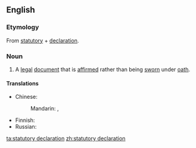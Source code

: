 ==English==

===Etymology===
From [[statutory]] + [[declaration]].

===Noun===
{{wikipedia}}
{{en-noun}}

# {{label|en|legal}} A [[legal]] [[document]] that is [[affirm]]ed rather than being [[sworn]] under [[oath]].

====Translations====
{{trans-top|legal document}}
* Chinese:
*: Mandarin: {{t|cmn|法定聲明|sc=Hani}}, {{t|cmn|法定声明|tr=fǎdìng shēngmíng|sc=Hani}}
{{trans-mid}}
* Finnish: {{t|fi|kirjallinen vakuutus}}
* Russian: {{t-needed|ru}}
{{trans-bottom}}

[[ta:statutory declaration]]
[[zh:statutory declaration]]